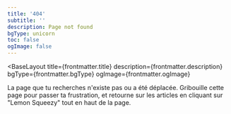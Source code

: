 ```yaml
---
title: '404'
subtitle: ''
description: Page not found
bgType: unicorn
toc: false
ogImage: false
---
```



<BaseLayout
  title={frontmatter.title}
  description={frontmatter.description}
  bgType={frontmatter.bgType}
  ogImage={frontmatter.ogImage}
>
  <StandardLayout title={frontmatter.title} subtitle={frontmatter.subtitle}>
    <p slot="article">
      La page que tu recherches n'existe pas ou a été déplacée. Gribouille cette
      page pour passer ta frustration, et retourne sur les articles en cliquant
      sur "Lemon Squeezy" tout en haut de la page.
    </p>
  </StandardLayout>
</BaseLayout>
